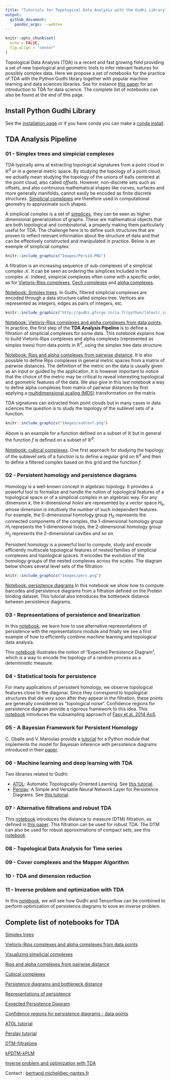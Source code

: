 ```yaml
---
title: "Tutorials for Topological Data Analysis with the Gudhi Library"
output: 
  github_document:
    pandoc_args: --webtex
---
```


```r
knitr::opts_chunk$set(
  echo = FALSE, 
  fig.align = "center"
)
```

Topological Data Analysis (TDA) is a recent and fast growing field providing a set of new topological and geometric tools to infer relevant features for possibly complex data. Here we propose a set of notebooks for the practice of TDA with the Python Gudhi library together with popular machine learning and data sciences libraries. See for instance [this paper](https://arxiv.org/abs/1710.04019) for an introduction to TDA for data science. The complete list of notebooks can also be found at the end of this page.

## Install Python Gudhi Library  

See the [installation page](http://gudhi.gforge.inria.fr/python/latest/installation.html) or if you have conda you can make a [conda install](https://anaconda.org/conda-forge/gudhi).

## TDA Analysis Pipeline

### 01 - Simplex trees and simpicial complexes

TDA typically aims at extracting topological signatures from a point cloud in $\mathbb{R}^d$ or in a general metric space. By studying the topology of a point cloud, we actually mean studying the topology of the unions of balls centered at the point cloud, also called *offsets*. However, non-discrete sets such as offsets, and also continuous mathematical shapes like curves, surfaces and more generally manifolds, cannot easily be encoded as finite discrete structures. [Simplicial complexes](https://en.wikipedia.org/wiki/Simplicial_complex) are therefore used in computational geometry to approximate such shapes. 

A simplicial complex is a set of [simplices](https://en.wikipedia.org/wiki/Simplex), they can be seen as higher dimensional generalization of graphs. These are mathematical objects that are both topological and combinatorial, a property making them particularly useful for TDA. The challenge here is to define such structures that are proven to reflect relevant information about the structure of data and that can be effectively constructed and manipulated in practice. Below is an exemple of simplicial complex:

```r
knitr::include_graphics("Images/Pers14.PNG")
```
 
A filtration is an increasing sequence of sub-complexes of a simplicial complex $\mathcal{K}$. It can be seen as ordering the simplices included in the complex $\mathcal{K}$. Indeed, simpicial complexes often come with a specific order, as for [Vietoris-Rips complexes](https://en.wikipedia.org/wiki/Vietoris%E2%80%93Rips_complex), [Cech complexes](https://en.wikipedia.org/wiki/%C4%8Cech_complex) and [alpha complexes](https://en.wikipedia.org/wiki/Alpha_shape#Alpha_complex). 

[Notebook: Simplex trees](Tuto-GUDHI-simplex-Trees.ipynb). In Gudhi, filtered simplicial complexes are encoded through a data structure called simplex tree. Vertices are represented as integers, edges as pairs of integers, etc.

```r
knitr::include_graphics("http://gudhi.gforge.inria.fr/python/latest/_images/Simplex_tree_representation.png")
```

[Notebook: Vietoris-Rips complexes and alpha complexes from data points](Tuto-GUDHI-simplicial-complexes-from-data-points.ipynb). In practice, the first step of the **TDA Analysis Pipeline** is to define a filtration of simplicial complexes for some data. This  notebook explains how to build Vietoris-Rips complexes and alpha complexes (represented as simplex trees) from data points in $\mathbb{R}^d$, using the simplex tree data structure.

[Notebook: Rips and alpha complexes from pairwise distance](Tuto-GUDHI-simplicial-complexes-from-distance-matrix.ipynb). It is also possible to define Rips complexes in general metric spaces from a matrix of pairwise distances. The definition of the metric on the data is usually given as an input or guided by the application. It is however important to notice that the choice of the metric may be critical to reveal interesting topological and geometric features of the data. We also give in this last notebook a way to define alpha complexes from matrix of pairwise distances by first applying a [multidimensional scaling (MDS)](https://en.wikipedia.org/wiki/Multidimensional_scaling) transformation on the matrix.

TDA signatures can extracted from point clouds but in many cases in data sciences the question is to study the topology of the sublevel sets of a function. 

```r
knitr::include_graphics("Images/sublevf.png")
```

Above is an example for a function defined on a subset of $\mathbb{R}$ but in general the function $f$ is defined on a subset of $\mathbb{R}^d$. 

[Notebook: cubical complexes](Tuto-GUDHI-cubical-complexes.ipynb).  One first approach for studying the topology of the sublevel sets of a function is to define a regular grid on $\mathbb{R}^d$ and then to define a filtered complex based on this grid and the function $f$.
 
### 02 - Persistent homology and persistence diagrams

Homology is a well-known concept in algebraic topology. It provides a powerful tool to formalize and handle the notion of topological features of a topological space or of a simplicial complex in an algebraic way. For any dimension $k$, the $k$-dimensional *holes* are represented by a vector space $H_k$, whose dimension is intuitively the number of such independent features. For example, the $0$-dimensional homology group $H_0$ represents the connected components of the complex, the $1$-dimensional homology group $H_1$ represents the $1$-dimensional loops, the $2$-dimensional homology group $H_2$ represents the $2$-dimensional cavities and so on.

Persistent homology is a powerful tool to compute, study and encode efficiently multiscale topological features of nested families of simplicial complexes and topological spaces. It encodes the evolution of the homology groups of the nested complexes across the scales. The diagram below shows several level sets of the filtration:

```r
knitr::include_graphics("Images/pers.png")
```

[Notebook: persistence diagrams](Tuto-GUDHI-persistence-diagrams.ipynb) In this notebook we show how to compute barcodes and persistence diagrams from a filtration defined on the Protein binding dataset. This tutorial also introduces the bottleneck distance between persistence diagrams. 

### 03 - Representations of persistence and linearization

In this [notebook](Tuto-GUDHI-representations.ipynb), we learn how to use alternative representations of persistence with the representations module and finally we see a first example of how to efficiently combine machine learning and topological data analysis.

This [notebook](Tuto-GUDHI-Expected-persistence-diagrams.ipynb) illustrates the notion of "Expected Persistence Diagram", which is a way to encode the topology of a random process as a deterministic measure.

### 04 - Statistical tools for persistence

For many applications of persistent homology, we observe topological features close to the diagonal. Since they correspond to topological structures that die very soon after they appear in the filtration, these points are generally considered as “topological noise”. Confidence regions for persistence diagram provide a rigorous framework to this idea. This [notebook](Tuto-GUDHI-ConfRegions-PersDiag-datapoints.ipynb) introduces the subsampling approach of [Fasy et al. 2014 AoS](https://projecteuclid.org/download/pdfview_1/euclid.aos/1413810729).

### 05 - A Bayesian Framework for Persistent Homology

C. Oballe and V. Maroulas provide a [tutorial](https://github.com/coballejr/misc/blob/master/Tuto-GUDHI-bayes-tda.ipynb) for a Python module that implements the model for Bayesian inference with persistence diagrams introduced in  their [paper](https://epubs.siam.org/doi/pdf/10.1137/19M1268719).

### 06 - Machine learning and deep learning with TDA

Two libraries related to Gudhi:  

- [ATOL](https://github.com/martinroyer/atol): Automatic Topologically-Oriented Learning. See [this tutorial](https://github.com/martinroyer/atol/blob/master/demo/atol-demo.ipynb).
- [Perslay](https://github.com/MathieuCarriere/perslay): A Simple and Versatile Neural Network Layer for Persistence Diagrams. See [this tutorial](https://github.com/MathieuCarriere/perslay/tree/master/tutorial).

### 07 - Alternative filtrations and robust TDA

This [notebook](Tuto-GUDHI-DTM-filtrations.ipynb) introduces the distance to measure (DTM) filtration, as defined in [this paper](https://arxiv.org/abs/1811.04757). This filtration can be used for robust TDA. The DTM can also be used for robust approximations of compact sets, see this [notebook](Tuto-GUDHI-kPDTM-kPLM.ipynb).

### 08 - Topological Data Analysis for Time series

### 09 - Cover complexes and the Mapper Algorithm

### 10 - TDA and dimension reduction

### 11 - Inverse problem and optimization with TDA 

In this [notebook](Tuto-GUDHI-optimization.ipynb), we will see how Gudhi and Tensorflow can be combined to perform optimization of persistence diagrams to sove an inverse problem.

## Complete list of notebooks for TDA

[Simplex trees](Tuto-GUDHI-simplex-Trees.ipynb)

[Vietoris-Rips complexes and alpha complexes from data points](Tuto-GUDHI-simplicial-complexes-from-data-points.ipynb)

[Visualizing simplicial complexes](Tuto-GUDHI-alpha-complex-visualization.ipynb)

[Rips and alpha complexes from pairwise distance](Tuto-GUDHI-simplicial-complexes-from-distance-matrix.ipynb)

[Cubical complexes](Tuto-GUDHI-cubical-complexes.ipynb)

[Persistence diagrams and bottleneck distance](Tuto-GUDHI-persistence-diagrams.ipynb)

[Representations of persistence](Tuto-GUDHI-representations.ipynb)

[Expected Persistence Diagram](Tuto-GUDHI-Expected-persistence-diagrams.ipynb)

[Confidence regions for persistence diagrams - data points](Tuto-GUDHI-ConfRegions-PersDiag-datapoints.ipynb)

[ATOL tutorial](https://github.com/martinroyer/atol/blob/master/demo/atol-demo.ipynb)

[Perslay tutorial](https://github.com/MathieuCarriere/perslay/tree/master/tutorial)

[DTM-filtrations](Tuto-GUDHI-DTM-filtrations.ipynb)

[kPDTM-kPLM](Tuto-GUDHI-kPDTM-kPLM.ipynb)

[Inverse problem and optimization with TDA](Tuto-GUDHI-optimization.ipynb)


Contact : <bertrand.michel@ec-nantes.fr>
